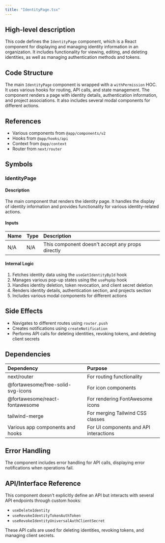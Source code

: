 ```yaml
---
title: "IdentityPage.tsx"
---
```


## High-level description
This code defines the `IdentityPage` component, which is a React component for displaying and managing identity information in an organization. It includes functionality for viewing, editing, and deleting identities, as well as managing authentication methods and tokens.

## Code Structure
The main `IdentityPage` component is wrapped with a `withPermission` HOC. It uses various hooks for routing, API calls, and state management. The component renders a page with identity details, authentication information, and project associations. It also includes several modal components for different actions.

## References
- Various components from `@app/components/v2`
- Hooks from `@app/hooks/api`
- Context from `@app/context`
- Router from `next/router`

## Symbols

### IdentityPage
#### Description
The main component that renders the identity page. It handles the display of identity information and provides functionality for various identity-related actions.

#### Inputs
| Name | Type | Description |
|:-----|:-----|:------------|
| N/A | N/A | This component doesn't accept any props directly |

#### Internal Logic
1. Fetches identity data using the `useGetIdentityById` hook
2. Manages various pop-up states using the `usePopUp` hook
3. Handles identity deletion, token revocation, and client secret deletion
4. Renders identity details, authentication section, and projects section
5. Includes various modal components for different actions

## Side Effects
- Navigates to different routes using `router.push`
- Creates notifications using `createNotification`
- Performs API calls for deleting identities, revoking tokens, and deleting client secrets

## Dependencies
| Dependency | Purpose |
|:-----------|:--------|
| next/router | For routing functionality |
| @fortawesome/free-solid-svg-icons | For icon components |
| @fortawesome/react-fontawesome | For rendering FontAwesome icons |
| tailwind-merge | For merging Tailwind CSS classes |
| Various app components and hooks | For UI components and API interactions |

## Error Handling
The component includes error handling for API calls, displaying error notifications when operations fail.

## API/Interface Reference
This component doesn't explicitly define an API but interacts with several API endpoints through custom hooks:
- `useDeleteIdentity`
- `useRevokeIdentityTokenAuthToken`
- `useRevokeIdentityUniversalAuthClientSecret`

These API calls are used for deleting identities, revoking tokens, and managing client secrets.